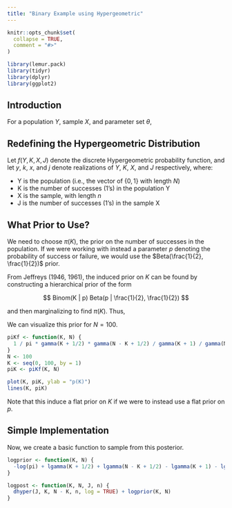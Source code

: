 ```yaml
---
title: "Binary Example using Hypergeometric"
---
```


```r
knitr::opts_chunk$set(
  collapse = TRUE,
  comment = "#>"
)
```

```r
library(lemur.pack)
library(tidyr)
library(dplyr)
library(ggplot2)
```

## Introduction

For a population $Y$, sample $X$, and parameter set $\theta$,

\begin{align*}
  f(\theta, Y = y| X = x) &= \frac{ f(X = x | \theta, Y = y) f(\theta, Y = y) }{ f(X = x) } \\
                          &\propto f(X = x | \theta) f(Y = y | \theta) f(\theta) \\
                          &\propto \pi(\theta | X = x) f(Y = y | \theta)
\end{align*}

## Redefining the Hypergeometric Distribution

Let $f(Y, K, X, J)$ denote the discrete Hypergeometric probability function, and let $y$, $k$, $x$, and $j$ denote realizations of $Y$, $K$, $X$, and $J$ respectively, where:

  * Y is the population (i.e., the vector of $\{0, 1\}$ with length $N$)
  * K is the number of successes (1's) in the population Y
  * X is the sample, with length $n$
  * J is the number of successes (1's) in the sample X

\begin{align*}
  f(Y = y, K = k | X = x, J = j) &= \frac{ f(X = x, J = j | Y = y, K = k) f(Y = y, K = k) }{ f(X = x, J = j) } \\
                                 &\propto f(X = x, J = j | K = k) f(Y = y | K = k) f(K = k) \\
                                 &\propto \pi(K | X = x, J = j) f(Y = y | K = k)
\end{align*}

## What Prior to Use?

We need to choose $\pi(K)$, the prior on the number of successes in the population. If we were working with instead a parameter $p$ denoting the probability of success or failure, we would use the $Beta(\frac{1}{2}, \frac{1}{2})$ prior.

From Jeffreys (1946, 1961), the induced prior on $K$ can be found by constructing a hierarchical prior of the form

$$ Binom(K | p) Beta(p | \frac{1}{2}, \frac{1}{2}) $$

and then marginalizing to find $\pi(K)$. Thus, 

\begin{align*}
\pi(K) &= \int_{0}^{1} {N \choose K} p^K (1-p)^{N-K} \frac{1}{\pi} p^{-\frac{1}{2}} (1-p)^{-\frac{1}{2}} \\
       &= \frac{1}{\pi} \frac{ \Gamma(K + \frac{1}{2}) \Gamma(N - K + \frac{1}{2}) }
          { \Gamma(K + 1) \Gamma(N - K + 1) }
\end{align*}

We can visualize this prior for $N = 100$.

```r
piKf <- function(K, N) {
  1 / pi * gamma(K + 1/2) * gamma(N - K + 1/2) / gamma(K + 1) / gamma(N - K + 1)
}
N <- 100
K <- seq(0, 100, by = 1)
piK <- piKf(K, N)

plot(K, piK, ylab = "p(K)")
lines(K, piK)
```

Note that this induce a flat prior on $K$ if we were to instead use a flat prior on $p$.

## Simple Implementation

Now, we create a basic function to sample from this posterior.

```r
logprior <- function(K, N) {
  -log(pi) + lgamma(K + 1/2) + lgamma(N - K + 1/2) - lgamma(K + 1) - lgamma(N - K + 1)
}

logpost <- function(K, N, J, n) {
  dhyper(J, K, N - K, n, log = TRUE) + logprior(K, N)
}
```


